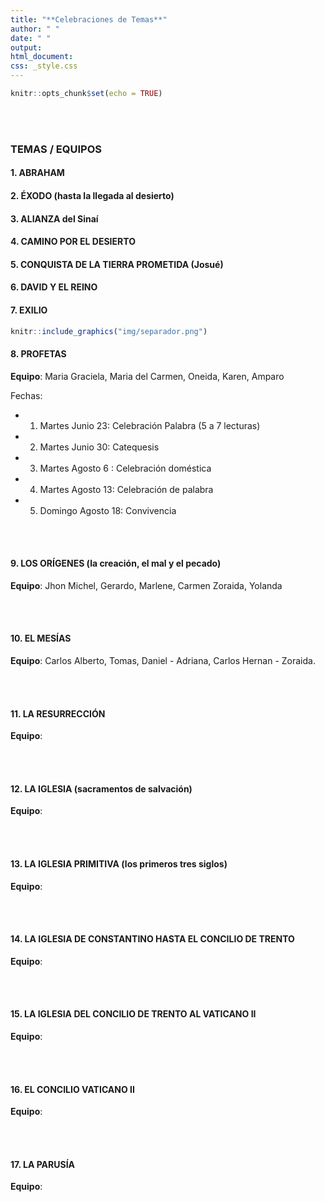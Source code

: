 ```yaml
---
title: "**Celebraciones de Temas**"
author: " "
date: " "
output: 
html_document:
css: _style.css
---
```



```r
knitr::opts_chunk$set(echo = TRUE)
```

</br></br>

###  **TEMAS / EQUIPOS**

<!-- </br></br> -->

#### **1. ABRAHAM**

<!-- Equipo : Oneida, Carmen Edith, Carlos Alberto, Maria Graciela -->

<!-- </br></br> -->

#### **2. ÉXODO (hasta la llegada al desierto)**

<!-- Equipo: Gerardo, Marlene, Amparo, Maria del Carmen, Yolanda -->

<!-- </br></br> -->


#### **3. ALIANZA del Sinaí**

<!-- Equipo: Daniel, Adriana, Laura, Marlene A, Yolanda -->

<!-- </br></br> -->

#### **4. CAMINO POR EL DESIERTO**

<!-- **Equipo**: Jhon Michel, Maruja, Carmen Zoraida, Miroslava, Karen -->

<!-- </br></br> -->

#### **5. CONQUISTA DE LA TIERRA PROMETIDA (Josué)**

<!-- **Equipo**: Oneida, Amparo, Carmen Edith, Gerardo, Marleny -->

<!-- </br></br> -->


#### **6. DAVID Y EL REINO**

<!-- **Equipo**: Yolanda, Marlene, Adriana, Daniel -->

<!-- </br></br> -->


#### **7. EXILIO**

<!-- **Equipo**: Carlos Hernan, Zoraida, Tomas, Miroslava -->


<!-- </br></br> -->


```r
knitr::include_graphics("img/separador.png")
```


#### **8. PROFETAS**

**Equipo**: Maria Graciela, Maria del Carmen, Oneida, Karen, Amparo

Fechas:

* 1. Martes Junio 23: Celebración Palabra (5 a 7 lecturas)
* 2. Martes Junio 30: Catequesis
* 3. Martes Agosto 6  : Celebración doméstica
* 4. Martes Agosto 13: Celebración de palabra
* 5. Domingo Agosto 18: Convivencia 

</br></br>

#### **9. LOS ORÍGENES (la creación, el mal y el pecado)**

**Equipo**: Jhon Michel, Gerardo, Marlene, Carmen Zoraida, Yolanda

</br></br>

#### **10. EL MESÍAS**

**Equipo**: Carlos Alberto, Tomas, Daniel - Adriana, Carlos Hernan - Zoraida.

</br></br>



#### **11. LA RESURRECCIÓN**

**Equipo**:

</br></br>

#### **12. LA IGLESIA (sacramentos de salvación)**

**Equipo**:

</br></br>

#### **13. LA IGLESIA PRIMITIVA (los primeros tres siglos)**

**Equipo**:

</br></br>

#### **14. LA IGLESIA DE CONSTANTINO HASTA EL CONCILIO DE TRENTO**


**Equipo**:

</br></br>


#### **15. LA IGLESIA DEL CONCILIO DE TRENTO AL VATICANO II**

**Equipo**:

</br></br>


#### **16. EL CONCILIO VATICANO II**

**Equipo**:

</br></br>


#### **17. LA PARUSÍA**

**Equipo**:

</br></br>
